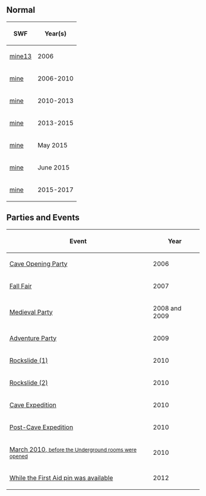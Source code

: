{{NeedSWFs}}
{{CPW|Mine}}

==Normal==
<center>
{|class="wikitable"
!SWF!!Year(s)
|-
|[[Media:ArtworkRoomsMine13.swf|mine13]]||2006
|-
|[[Media:RoomsMine 1.swf|mine]]||2006-2010
|-
|[[Media:RoomsMine 2.swf|mine]]||2010-2013
|-
|[[Media:RoomsMine 3.swf|mine]]||2013-2015
|-
|[[Media:RoomsMine-May2015.swf|mine]]||May 2015
|-
|[[Media:RoomsMine-June2015.swf|mine]]||June 2015
|-
|[[Media:RoomsMine-2015.swf|mine]]||2015-2017
|}
</center>

==Parties and Events==
<center>
{|class="wikitable plainlinks"
!Event
!Year
|-
|[[Media:ArtworkRoomsMine12.swf|Cave Opening Party]]||2006
|-
|[[Media:RoomsMine-FallFair2007.swf|Fall Fair]]||2007
|-
|[[Media:Rooms0516Mine50.swf|Medieval Party]]||2008 and 2009
|-
|[[Media:RoomsMine-AdventureParty2009.swf|Adventure Party]]||2009
|-
|[[Media:RoomsMine-Rockslide1.swf|Rockslide (1)]]||2010
|-
|[[Media:RoomsMine-Rockslide2.swf|Rockslide (2)]]||2010
|-
|[[Media:RoomsMine-CaveExpedition.swf|Cave Expedition]]||2010
|-
|[[Media:RoomsMine-PostCaveExpedition.swf|Post-Cave Expedition]]||2010
|-
|[[Media:RoomsMine-March2010 1.swf|March 2010, <small>before the Underground rooms were opened</small>]]||2010
|-
|[[Media:RoomsMine-Nov292012.swf|While the First Aid pin was available]]||2012
|}
</center>

{{Places}}